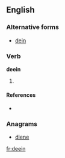 ==English==

===Alternative forms===
* [[dein]]

===Verb===
'''deein'''

# {{present participle of|dee|lang=en}}

====References====
* {{R:Northeast Dialect 2005}}

===Anagrams===
* [[diene#English|diene]]

[[fr:deein]]